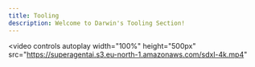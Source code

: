 ```yaml
---
title: Tooling
description: Welcome to Darwin's Tooling Section!
---
```




<Cards>
  <Card
    title="AlphaFold"
    icon="fa-solid fa-dna"
    href="./alphafold.mdx"
  />
  <Card
    title="RFDiffusion"
    icon="fa-solid fa-stream"
    href="./docs/pages/rfdiffusion.mdx"
  />
  <Card
    title="FASTQC"
    icon="fa-solid fa-network-wired"
    href="./docs/pages/fastqc.mdx"
  />
  <Card
    title="Cell Ranger"
    icon="fa-solid fa-toolbox"
    href="./docs/pages/cellranger.mdx"
  />
  <Card
    title="Seurat"
    icon="fa-solid fa-toolbox"
    href="./docs/pages/seurat.mdx"
  />
</Cards>

<video
  controls
  autoplay
  width="100%"
  height="500px"
  src="https://superagentai.s3.eu-north-1.amazonaws.com/sdxl-4k.mp4"
></video>
